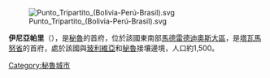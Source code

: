 {{coord|10|56|51.64|S|69|34|35.04|W|scale:30000|display=title}}

[[Image:Punto_Tripartito_(Bolivia-Perú-Brasil).svg|thumb]]

'''伊尼亞帕里'''（{{lang-es|Iñapari}}），是[[秘魯|秘魯]]的首府，位於該國東南部[[馬德雷德迪奧斯大區|馬德雷德迪奧斯大區]]，是[[塔瓦馬努省|塔瓦馬努省]]的首府，處於該國與[[玻利維亞|玻利維亞]]和[[秘魯|秘魯]]接壤邊境，人口約1,500。

{{Peru-geo-stub}}
[[Category:秘魯城市|Category:秘魯城市]]
